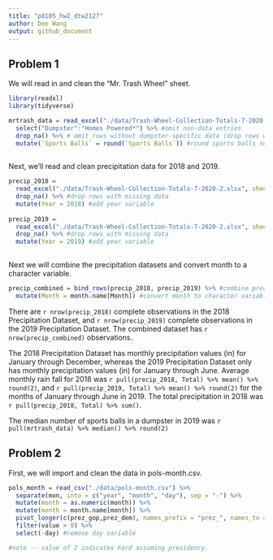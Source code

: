 ```yaml
---
title: "p8105_hw2_dtw2127"
author: Dee Wang 
output: github_document
---
```


## Problem 1 

We will read in and clean the "Mr. Trash Wheel" sheet.

```r
library(readxl)
library(tidyverse)

mrtrash_data = read_excel("./data/Trash-Wheel-Collection-Totals-7-2020-2.xlsx", sheet = "Mr. Trash Wheel", skip = 1) %>% #specify sheet to read in and skip row with graphic 
  select("Dumpster":"Homes Powered*") %>% #omit non-data entries
  drop_na() %>% # omit rows without dumpster-specific data (drop rows with missing data)
  mutate(`Sports Balls` = round(`Sports Balls`)) #round sports balls number to nearest integer
  
```

Next, we'll read and clean precipitation data for 2018 and 2019. 

```r
precip_2018 =
  read_excel("./data/Trash-Wheel-Collection-Totals-7-2020-2.xlsx", sheet = "2018 Precipitation", skip = 1) %>% 
  drop_na() %>% #drop rows with missing data 
  mutate(Year = 2018) #add year variable 
 
precip_2019 =
  read_excel("./data/Trash-Wheel-Collection-Totals-7-2020-2.xlsx", sheet = "2019 Precipitation", skip = 1) %>% 
  drop_na() %>% #drop rows with missing data 
  mutate(Year = 2019) #add year variable 
 
```

Next we will combine the precipitation datasets and convert month to a character variable. 

```r

precip_combined = bind_rows(precip_2018, precip_2019) %>% #combine precipitation datasets
  mutate(Month = month.name[Month]) #convert month to character variable  

```

There are `r nrow(precip_2018)` complete observations in the 2018 Precipitation Dataset, and `r nrow(precip_2019)` complete observations in the 2019 Precipitation Dataset. The combined dataset has `r nrow(precip_combined)` observations.

The 2018 Precipitation Dataset has monthly precipitation values (in) for January through December, whereas the 2019 Precipitation Dataset only has monthly precipitation values (in) for January through June. Average monthly rain fall for 2018 was `r pull(precip_2018, Total) %>% mean() %>% round(2)`, and `r pull(precip_2019, Total) %>% mean() %>% round(2)` for the months of January through June in 2019. The total precipitation in 2018 was `r pull(precip_2018, Total) %>% sum()`.

The median number of sports balls in a dumpster in 2019 was `r pull(mrtrash_data) %>% median() %>% round(2)`

## Problem 2 

First, we will import and clean the data in pols-month.csv.

```r

pols_month = read_csv("./data/pols-month.csv") %>% 
  separate(mon, into = c("year", "month", "day"), sep = "-") %>%
  mutate(month = as.numeric(month)) %>% 
  mutate(month = month.name[month]) %>% 
  pivot_longer(c(prez_gop,prez_dem), names_prefix = "prez_", names_to = "president") %>% 
  filter(value > 0) %>%
  select(-day) #remove day variable 

#note -- value of 2 indicates Ford assuming presidency.
```


